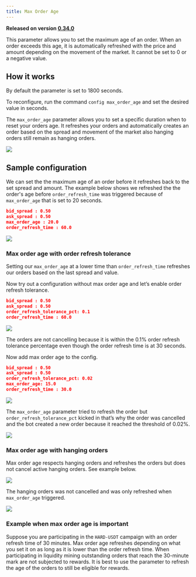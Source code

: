 ```yaml
---
title: Max Order Age
---
```


**Released on version [0.34.0](/release-notes/0.34.0)**

This parameter allows you to set the maximum age of an order. When an order exceeds this age, it is automatically refreshed with the price and amount depending on the movement of the market. It cannot be set to 0 or a negative value.

## How it works

By default the parameter is set to 1800 seconds.

To reconfigure, run the command `config max_order_age` and set the desired value in seconds.

The `max_order_age` parameter allows you to set a specific duration when to reset your orders age. It refreshes your orders and automatically creates an order based on the spread and movement of the market also hanging orders still remain as hanging orders.

![](img/config.gif)

## Sample configuration

We can set the the maximum age of an order before it refreshes back to the set spread and amount. The example below shows we refreshed the the order's age before `order_refresh_time` was triggered because of `max_order_age` that is set to 20 seconds.

```json
bid_spread : 0.50
ask_spread : 0.50
max_order_age : 20.0
order_refresh_time : 60.0
```

![](img/Max-order-age.png)

### Max order age with order refresh tolerance

Setting our `max_order_age` at a lower time than `order_refresh_time` refreshes our orders based on the last spread and value.

Now try out a configuration without max order age and let’s enable order refresh tolerance.

```json
bid_spread : 0.50
ask_spread : 0.50
order_refresh_tolerance_pct: 0.1
order_refresh_time : 60.0
```

![](img/Order-refresh-tolerance.png)

The orders are not cancelling because it is within the 0.1% order refresh tolerance percentage even though the order refresh time is at 30 seconds.

Now add max order age to the config.

```json
bid_spread : 0.50
ask_spread : 0.50
order_refresh_tolerance_pct: 0.02
max_order_age: 15.0
order_refresh_time : 30.0
```

![](img/Different-config.png)

The `max_order_age` parameter tried to refresh the order but `order_refresh_tolerance_pct` kicked in that’s why the order was cancelled and the bot created a new order because it reached the threshold of 0.02%.

![](img/Different-config2.png)

### Max order age with hanging orders

Max order age respects hanging orders and refreshes the orders but does not cancel active hanging orders. See example below.

![](img/Max-order-hanging.png)

The hanging orders was not cancelled and was only refreshed when `max_order_age` triggered.

![](img/Max-hanging.png)

### Example when max order age is important

Suppose you are participating in the `HARD-USDT` campaign with an order refresh time of 30 minutes. Max order age refreshes depending on what you set it on as long as it is lower than the order refresh time. When participating in liquidity mining outstanding orders that reach the 30-minute mark are not subjected to rewards. It is best to use the parameter to refresh the age of the orders to still be eligible for rewards.
